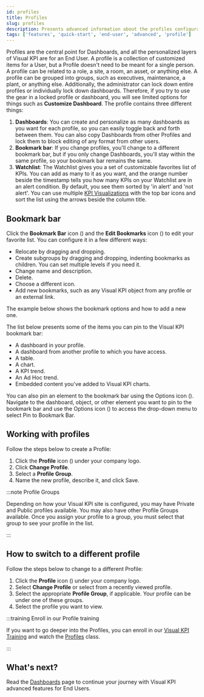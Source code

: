 ```yaml
---
id: profiles
title: Profiles
slug: profiles
description: Presents advanced information about the profiles configuration of Visual KPIs software for an end user.
tags: ['features', 'quick-start', 'end-user', 'advanced', 'profile']
---
```



Profiles are the central point for Dashboards, and all the personalized layers of Visual KPI are for an End User. A profile is a collection of customized items for a User, but a Profile doesn't need to be meant for a single person. A profile can be related to a role, a site, a room, an asset, or anything else. A profile can be grouped into groups, such as executives, maintenance, a plant, or anything else. Additionally, the administrator can lock down entire profiles or individually lock down dashboards. Therefore, if you try to use the gear in a locked profile or dashboard, you will see limited options for things such as **Customize Dashboard**. The profile contains three different things:

1. **Dashboards**: You can create and personalize as many dashboards as you want for each profile, so you can easily toggle back and forth between them. You can also copy Dashboards from other Profiles and lock them to block editing of any format from other users.
2. **Bookmark bar**: If you change profiles, you'll change to a different bookmark bar, but if you only change Dashboards, you'll stay within the same profile, so your bookmark bar remains the same.
3. **Watchlist**: The Watchlist gives you a set of customizable favorites list of KPIs. You can add as many to it as you want, and the orange number beside the timestamp tells you how many KPIs on your Watchlist are in an alert condition. By default, you see them sorted by 'in alert' and 'not alert'. You can use multiple [KPI Visualizations](/docs/end-user/features/visualizations/kpi) with the top bar icons and sort the list using the arrows beside the column title.

<StylizedImage
  imgURL="img/docs/end-user/features/profiles/features-profilesoptions-cut.png"
  alt="Profile Options"
/>

## Bookmark bar

Click the **Bookmark Bar** icon (<SvgFont icon="119"/>) and the **Edit Bookmarks** icon (<SvgFont icon="260"/>) to edit your favorite list. You can configure it in a few different ways:

- Relocate by dragging and dropping.
- Create subgroups by dragging and dropping, indenting bookmarks as children. You can set multiple levels if you need it.
- Change name and description.
- Delete.
- Choose a different icon.
- Add new bookmarks, such as any Visual KPI object from any profile or an external link.

The example below shows the bookmark options and how to add a new one.

<StylizedImage
  imgURL="img/docs/end-user/features/profiles/features-bookmarkbar.gif"
  alt="Bookmark Bar Presentation"
/>

The list below presents some of the items you can pin to the Visual KPI bookmark bar:

- A dashboard in your profile.
- A dashboard from another profile to which you have access.
- A table.
- A chart.
- A KPI trend.
- An Ad Hoc trend.
- Embedded content you've added to Visual KPI charts.

You can also pin an element to the bookmark bar using the Options icon (<SvgFont icon="188"/>). Navigate to the dashboard, object, or other element you want to pin to the bookmark bar and use the Options icon (<SvgFont icon="188"/>) to access the drop-down menu to select Pin to Bookmark Bar.

<StylizedImage
  imgURL="img/docs/end-user/features/profiles/features-menuoptions-cut.png"
  alt="Menu Options"
/>

## Working with profiles

Follow the steps below to create a Profile:

1. Click the **Profile** icon (<SvgFont icon="118"/>) under your company logo.
2. Click **Change Profile**.
3. Select a **Profile Group**.
4. Name the new profile, describe it, and click Save.

:::note Profile Groups

Depending on how your Visual KPI site is configured, you may have Private and Public profiles available. You may also have other Profile Groups available. Once you assign your profile to a group, you must select that group to see your profile in the list.

:::

<StylizedImage
  imgURL="img/docs/end-user/features/profiles/create-profile.gif"
  alt="Create Profile"
/>

## How to switch to a different profile

Follow the steps below to change to a different Profile:

1. Click the **Profile** icon (<SvgFont icon="118"/>) under your company logo.
2. Select **Change Profile** or select from a recently viewed profile.
3. Select the appropriate **Profile Group**, if applicable. Your profile can be under one of these groups.
4. Select the profile you want to view.

<StylizedImage
 imgURL="img/docs/end-user/features/profiles/change-profile.gif"
 alt="Change Profile"
/>

:::training Enroll in our Profile training

If you want to go deeper into the Profiles, you can enroll in our [Visual KPI Training](https://www.transpara.com/course/visual-kpi-end-user/) and watch the [Profiles](https://www.transpara.com/lesson/profiles-end-user/) class.

:::

## What's next?

Read the [Dashboards](/docs/end-user/features/dashboards) page to continue your journey with Visual KPI advanced features for End Users.